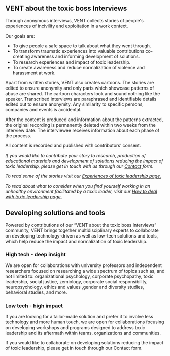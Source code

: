 ## VENT about the toxic boss Interviews

Through anonymous interviews, VENT collects stories of people's experiences of incivility and exploitation in a work context.

Our goals are:

- To give people a safe space to talk about what they went through.
- To transform traumatic experiences into valuable contributions co-creating awareness and informing development of solutions.
- To research experiences and impact of toxic leadership.
- To create awareness and reduce normalization of violence and harassment at work.

Apart from written stories, VENT also creates cartoons. The stories are edited to ensure anonymity and only parts which showcase patterns of abuse are shared.
The cartoon characters look and sound nothing like the speaker. Transcribed interviews are paraphrased and identifiable details edited out to ensure anonymity. Any similarity to specific persons, companies and events is accidental.

After the content is produced and information about the patterns extracted, the original recording is permanently deleted within two weeks from the interview date. The interviewee receives information about each phase of the process.

All content is recorded and published with contributors’ consent.

_If you would like to contribute your story to research, production of educational materials and development of solutions reducing the impact of toxic leadership, please get in touch with us through our [Contact](https://vent.com/contact) form._

_To read some of the stories visit our [Experiences of toxic leadership page.](https://www.vent.com/experiences)_

_To read about what to consider when you find yourself working in an unhealthy environment facilitated by a toxic leader, visit our [How to deal with toxic leadership page.](https://)_

## Developing solutions and tools

Powered by contributions of our “VENT about the toxic boss Interviews” community, VENT brings together multidisciplinary experts to collaborate on developing technology-driven as well as low-tech solutions and tools, which help reduce the impact and normalization of toxic leadership.

### High tech - deep insight

We are open for collaborations with university professors and independent researchers focused on researching a wide spectrum of topics such as, and not limited to: organizational psychology, corporate psychopathy, toxic leadership, social justice, zemiology, corporate social responsibility, neuropsychology, ethics and values ,gender and diversity studies, behavioral studies, and more.

### Low tech - high impact

If you are looking for a tailor-made solution and prefer it to involve less technology and more human touch, we are open for collaborations focusing on developing workshops and programs designed to address toxic leadership and its aftermath within teams, organizations and communities.

If you would like to collaborate on developing solutions reducing the impact of toxic leadership, please get in touch through our Contact form.
